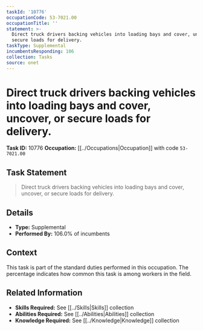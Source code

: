 ```yaml
---
taskId: '10776'
occupationCode: 53-7021.00
occupationTitle: ''
statement: >-
  Direct truck drivers backing vehicles into loading bays and cover, uncover, or
  secure loads for delivery.
taskType: Supplemental
incumbentsResponding: 106
collection: Tasks
source: onet
---
```

# Direct truck drivers backing vehicles into loading bays and cover, uncover, or secure loads for delivery.

**Task ID:** 10776
**Occupation:** [[../Occupations|Occupation]] with code `53-7021.00`

## Task Statement

> Direct truck drivers backing vehicles into loading bays and cover, uncover, or secure loads for delivery.

## Details

- **Type:** Supplemental
- **Performed By:** 106.0% of incumbents

## Context

This task is part of the standard duties performed in this occupation. The percentage indicates how common this task is among workers in the field.

## Related Information

- **Skills Required:** See [[../Skills|Skills]] collection
- **Abilities Required:** See [[../Abilities|Abilities]] collection
- **Knowledge Required:** See [[../Knowledge|Knowledge]] collection

